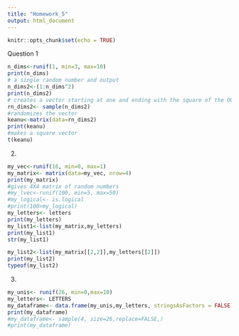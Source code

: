 ```yaml
---
title: "Homework_5"
output: html_document
---
```


```r
knitr::opts_chunk$set(echo = TRUE)
```


Question 1

```r
n_dims<-runif(1, min=3, max=10)
print(n_dims)
# a single random number and output
n_dims2<-(1:n_dims^2)
print(n_dims2)
# creates a vector starting at one and ending with the square of the OG random number
rn_dims2<- sample(n_dims2)
#randomizes the vector
keanu<-matrix(data=rn_dims2)
print(keanu)
#makes a square vector
t(keanu)
```


2.


```r
my_vec<-runif(16, min=0, max=1)
my_matrix<- matrix(data=my_vec, nrow=4)
print(my_matrix)
#gives 4X4 matrix of random numbers
#my_lvec<-runif(100, min=5, max=50)
#my_logical<- is.logical
#print(100>my_logical)
my_letters<- letters
print(my_letters)
my_list1<-list(my_matrix,my_letters)
print(my_list1)
str(my_list1)

my_list2<-list(my_matrix[[2,2]],my_letters[[2]])
print(my_list2)
typeof(my_list2)
```


3.

```r
my_unis<- runif(26, min=0,max=10)
my_letters<- LETTERS
my_dataframe<- data.frame(my_unis,my_letters, stringsAsFactors = FALSE)
print(my_dataframe)
#my_dataframe<- sample(4, size=26,replace=FALSE,)
#print(my_dataframe)
```
